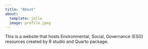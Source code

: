 ```yaml
---
title: "About"
about: 
  template: jolla
  image: profile.jpeg
---
```


This is a website that hosts Environmental, Social, Governance (ESG) resources created by R studio and Quarto package.